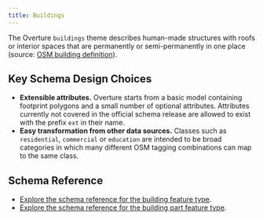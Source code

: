 ```yaml
---
title: Buildings
---
```


The Overture `buildings` theme describes human-made structures with roofs or interior spaces that are permanently or semi-permanently in one place (source: [OSM building definition](https://wiki.openstreetmap.org/wiki/Key:building)).

<!--
add use cases here
-->

## Key Schema Design Choices

- **Extensible attributes.** Overture starts from a basic model containing footprint polygons and a small number of optional attributes. Attributes currently not covered in the official schema release are allowed to exist with the prefix `ext` in their name.
- **Easy transformation from other data sources.** Classes such as `residential`, `commercial` or `education` are intended to be broad categories in which many different OSM tagging combinations can map to the same class.

## Schema Reference

- [Explore the schema reference for the building feature type](https://docs.overturemaps.org/schema/reference/buildings/building).
- [Explore the schema reference for the building part feature type](https://docs.overturemaps.org/schema/reference/buildings/building_part).
